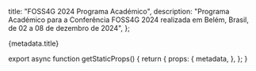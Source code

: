 
  title: "FOSS4G 2024 Programa Académico",
  description: "Programa Académico para a Conferência FOSS4G 2024 realizada em Belém, Brasil, de 02 a 08 de dezembro de 2024",
};

<div className="px-4 6xl:px-8">
  <Heading bubble>{metadata.title}</Heading>
</div>

<PretalxSchedule eventSlug="foss4g-2024-academic-track" locale="pt" />

export async function getStaticProps() {
  return {
    props: {
      metadata,
    },
  };
}
